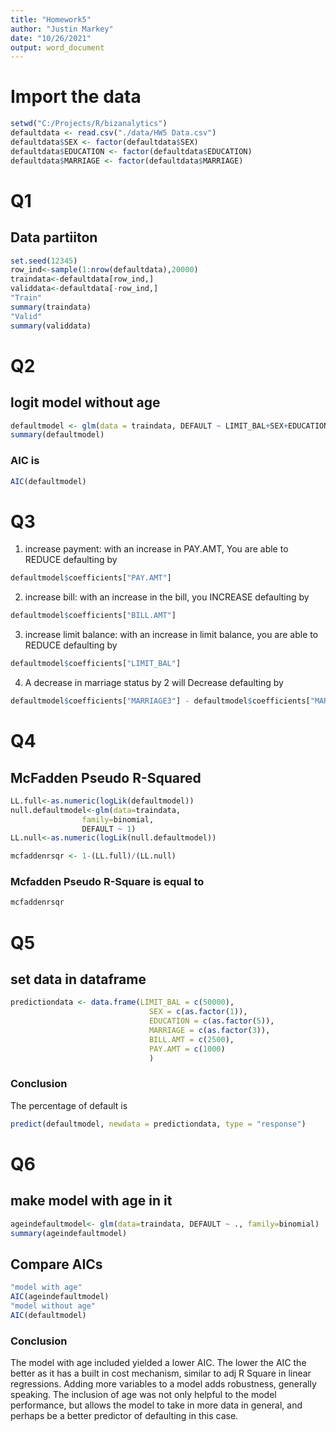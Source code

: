 ```yaml
---
title: "Homework5"
author: "Justin Markey"
date: "10/26/2021"
output: word_document
---
```


# Import the data
```r
setwd("C:/Projects/R/bizanalytics")
defaultdata <- read.csv("./data/HW5 Data.csv")
defaultdata$SEX <- factor(defaultdata$SEX)
defaultdata$EDUCATION <- factor(defaultdata$EDUCATION)
defaultdata$MARRIAGE <- factor(defaultdata$MARRIAGE)
```

# Q1
## Data partiiton
```r
set.seed(12345)
row_ind<-sample(1:nrow(defaultdata),20000)
traindata<-defaultdata[row_ind,]
validdata<-defaultdata[-row_ind,]
"Train"
summary(traindata)
"Valid"
summary(validdata)
```

# Q2
## logit model without age

```r
defaultmodel <- glm(data = traindata, DEFAULT ~ LIMIT_BAL+SEX+EDUCATION+MARRIAGE+BILL.AMT+PAY.AMT, family = binomial)
summary(defaultmodel)

```
### AIC is
```r
AIC(defaultmodel)
```

# Q3

1) increase payment:
with an increase in PAY.AMT, You are able to REDUCE defaulting by
```r
defaultmodel$coefficients["PAY.AMT"]
```
2) increase bill:
with an increase in the bill, you INCREASE defaulting by
```r
defaultmodel$coefficients["BILL.AMT"]
```
3) increase limit balance:
with an increase in limit balance, you are able to REDUCE defaulting by
```r
defaultmodel$coefficients["LIMIT_BAL"]
```
4)
A decrease in marriage status by 2 will Decrease defaulting by
```r
defaultmodel$coefficients["MARRIAGE3"] - defaultmodel$coefficients["MARRIAGE1"]
```

# Q4

## McFadden Pseudo R-Squared
```r
LL.full<-as.numeric(logLik(defaultmodel))
null.defaultmodel<-glm(data=traindata,
                family=binomial,
                DEFAULT ~ 1)
LL.null<-as.numeric(logLik(null.defaultmodel))

mcfaddenrsqr <- 1-(LL.full)/(LL.null)
```

### Mcfadden Pseudo R-Square is equal to
```r
mcfaddenrsqr
```

# Q5
## set data in dataframe
```r
predictiondata <- data.frame(LIMIT_BAL = c(50000),
                               SEX = c(as.factor(1)),
                               EDUCATION = c(as.factor(5)),
                               MARRIAGE = c(as.factor(3)),
                               BILL.AMT = c(2500),
                               PAY.AMT = c(1000)
                               )
```

### Conclusion
The percentage of default is

```r
predict(defaultmodel, newdata = predictiondata, type = "response")
```


# Q6

## make model with age in it
```r
ageindefaultmodel<- glm(data=traindata, DEFAULT ~ ., family=binomial)
summary(ageindefaultmodel)
```

## Compare AICs
```r
"model with age"
AIC(ageindefaultmodel)
"model without age"
AIC(defaultmodel)
```

### Conclusion
The model with age included yielded a lower AIC. The lower the AIC the better as it has a built in cost mechanism, similar to adj R Square in linear regressions. Adding more variables to a model adds robustness, generally speaking. The inclusion of age was not only helpful to the model performance, but allows the model to take in more data in general, and perhaps be a better predictor of defaulting in this case.

